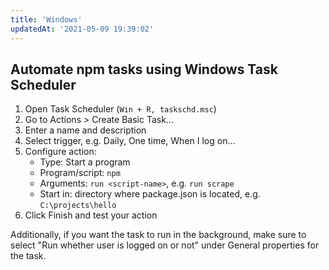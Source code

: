 ```yaml
---
title: 'Windows'
updatedAt: '2021-05-09 19:39:02'
---
```


## Automate npm tasks using Windows Task Scheduler

1. Open Task Scheduler (`Win + R, taskschd.msc`)
1. Go to Actions > Create Basic Task...
1. Enter a name and description
1. Select trigger, e.g. Daily, One time, When I log on...
1. Configure action:
   - Type: Start a program
   - Program/script: `npm`
   - Arguments: `run <script-name>`, e.g. `run scrape`
   - Start in: directory where package.json is located, e.g. `C:\projects\hello`
1. Click Finish and test your action

Additionally, if you want the task to run in the background, make sure to select "Run whether user is logged on or not" under General properties for the task.

